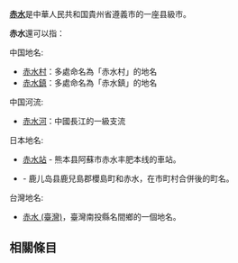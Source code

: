 '''[[赤水|赤水]]'''是中華人民共和国貴州省遵義市的一座县級市。

'''赤水'''還可以指：

;中国地名:
* [[赤水村|赤水村]]：多處命名為「赤水村」的地名
* [[赤水鎮|赤水鎮]]：多處命名為「赤水鎮」的地名

;中国河流:
* [[赤水河|赤水河]]：中國長江的一級支流

;日本地名:
* [[赤水站|赤水站]] - 熊本县阿蘇市赤水丰肥本线的車站。
* {{link-ja|樱岛赤水町|桜島赤水町}} - 鹿儿岛县鹿兒島郡櫻島町和赤水，在市町村合併後的町名。

;台灣地名:
* [[赤水_(臺灣)|赤水 (臺灣)]]，臺灣南投縣名間鄉的一個地名。

== 相關條目 ==
{{lookfrom|赤水}}

{{Disambig|C|Cat=二字消歧义}}